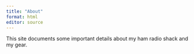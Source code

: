 ```yaml
---
title: "About"
format: html
editor: source
---
```


This site documents some important details about my ham radio shack and my gear.
